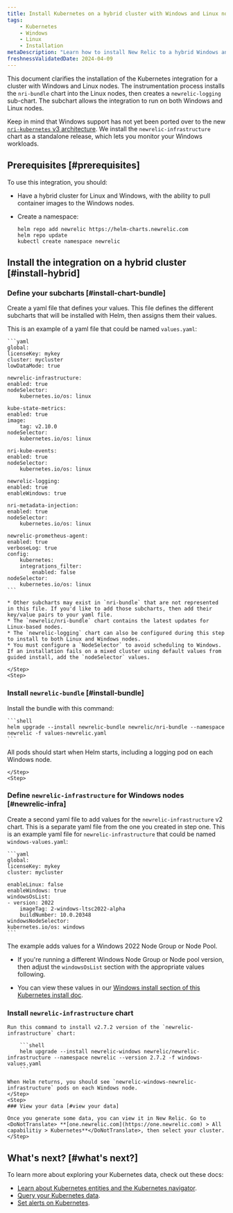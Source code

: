 ```yaml
---
title: Install Kubernetes on a hybrid cluster with Windows and Linux nodes
tags:
    - Kubernetes
    - Windows
    - Linux
    - Installation
metaDescription: "Learn how to install New Relic to a hybrid Windows and Linux Kubernetes cluster."
freshnessValidatedDate: 2024-04-09
---
```


This document clarifies the installation of the Kubernetes integration for a cluster with Windows and Linux nodes. The instrumentation process installs the `nri-bundle` chart into the Linux nodes, then creates a `newrelic-logging` sub-chart. The subchart allows the integration to run on both Windows and Linux nodes.

Keep in mind that Windows support has not yet been ported over to the new [`nri-kubernetes` v3 architecture](/docs/kubernetes-pixie/kubernetes-integration/advanced-configuration/changes-since-v3/). We install the `newrelic-infrastructure` chart as a standalone release, which lets you monitor your Windows workloads.

## Prerequisites [#prerequisites]

To use this integration, you should:

* Have a hybrid cluster for Linux and Windows, with the ability to pull container images to the Windows nodes.
* Create a namespace:

    ```shell
    helm repo add newrelic https://helm-charts.newrelic.com
    helm repo update
    kubectl create namespace newrelic
    ```

## Install the integration on a hybrid cluster [#install-hybrid]

<Steps>
    <Step>

### Define your subcharts [#install-chart-bundle]

Create a yaml file that defines your values. This file defines the different subcharts that will be installed with Helm, then assigns them their values. 

This is an example of a yaml file that could be named `values.yaml`: 

    ```yaml
    global:
    licenseKey: mykey
    cluster: mycluster
    lowDataMode: true
    
    newrelic-infrastructure:
    enabled: true
    nodeSelector:
        kubernetes.io/os: linux
    
    kube-state-metrics:
    enabled: true
    image:
        tag: v2.10.0
    nodeSelector:
        kubernetes.io/os: linux
    
    nri-kube-events:
    enabled: true
    nodeSelector:
        kubernetes.io/os: linux
    
    newrelic-logging:
    enabled: true
    enableWindows: true
    
    nri-metadata-injection:
    enabled: true
    nodeSelector:
        kubernetes.io/os: linux
    
    newrelic-prometheus-agent:
    enabled: true
    verboseLog: true
    config:
        kubernetes:
        integrations_filter:
            enabled: false
    nodeSelector:
        kubernetes.io/os: linux
    ```

    * Other subcharts may exist in `nri-bundle` that are not represented in this file. If you'd like to add those subcharts, then add their key/value pairs to your yaml file. 
    * The `newrelic/nri-bundle` chart contains the latest updates for Linux-based nodes. 
    * The `newrelic-logging` chart can also be configured during this step to install to both Linux and Windows nodes.
    * You must configure a `NodeSelector` to avoid scheduling to Windows. If an installation fails on a mixed cluster using default values from guided install, add the `nodeSelector` values.

    </Step>
    <Step>

### Install `newrelic-bundle` [#install-bundle]

Install the bundle with this command:

    ```shell
    helm upgrade --install newrelic-bundle newrelic/nri-bundle --namespace newrelic -f values-newrelic.yaml
    ```

All pods should start when Helm starts, including a logging pod on each Windows node.

    </Step>
    <Step>

### Define `newrelic-infrastructure` for Windows nodes [#newrelic-infra]

Create a second yaml file to add values for the `newrelic-infrastructure` v2 chart. This is a separate yaml file from the one you created in step one. This is an example yaml file for `newrelic-infrastructure` that could be named `windows-values.yaml`:

    ```yaml
    global:
    licenseKey: mykey
    cluster: mycluster
    
    enableLinux: false
    enableWindows: true
    windowsOsList:
    - version: 2022
        imageTag: 2-windows-ltsc2022-alpha
        buildNumber: 10.0.20348
    windowsNodeSelector:
    kubernetes.io/os: windows
    ```

The example adds values for a Windows 2022 Node Group or Node Pool. 

* If you're running a different Windows Node Group or Node pool version, then adjust the `windowsOsList` section with the appropriate values following. 
* You can view these values in our [Windows install section of this Kubernetes install doc](/docs/kubernetes-pixie/kubernetes-integration/installation/kubernetes-integration-install-configure/#windows-install).

    </Step>
    <Step>

### Install `newrelic-infrastructure` chart

    Run this command to install v2.7.2 version of the `newrelic-infrastructure` chart:

        ```shell
        helm upgrade --install newrelic-windows newrelic/newrelic-infrastructure --namespace newrelic --version 2.7.2 -f windows-values.yaml
        ```

    When Helm returns, you should see `newrelic-windows-newrelic-infrastructure` pods on each Windows node.
    </Step>
    <Step>
    ### View your data [#view your data]

    Once you generate some data, you can view it in New Relic. Go to <DoNotTranslate> **[one.newrelic.com](https://one.newrelic.com) > All capabilitiy > Kubernetes**</DoNotTranslate>, then select your cluster.
    </Step>
</Steps>

## What's next? [#what's next?]

To learn more about exploring your Kubernetes data, check out these docs:

* [Learn about Kubernetes entities and the Kubernetes navigator](/docs/kubernetes-pixie/kubernetes-integration/understand-use-data/kubernetes-cluster-explorer).
* [Query your Kubernetes data](/docs/kubernetes-pixie/kubernetes-integration/understand-use-data/find-use-your-kubernetes-data).
* [Set alerts on Kubernetes](/docs/kubernetes-pixie/kubernetes-integration/advanced-configuration/kubernetes-integration-predefined-alert-policy).
